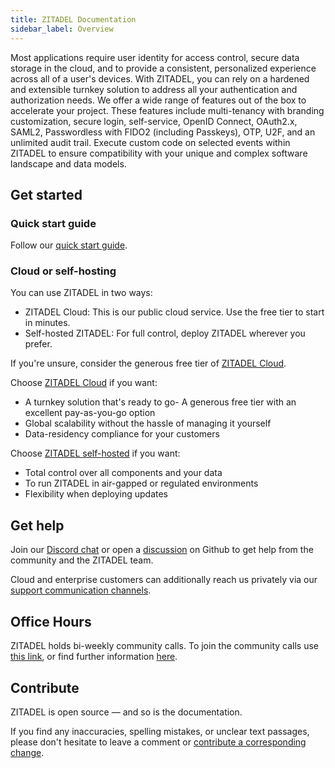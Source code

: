 ```yaml
---
title: ZITADEL Documentation
sidebar_label: Overview
---
```


Most applications require user identity for access control, secure data storage in the cloud, and to provide a consistent, personalized experience across all of a user's devices.
With ZITADEL, you can rely on a hardened and extensible turnkey solution to address all your authentication and authorization needs. We offer a wide range of features out of the box to accelerate your project. These features include multi-tenancy with branding customization, secure login, self-service, OpenID Connect, OAuth2.x, SAML2, Passwordless with FIDO2 (including Passkeys), OTP, U2F, and an unlimited audit trail. Execute custom code on selected events within ZITADEL to ensure compatibility with your unique and complex software landscape and data models.

## Get started

### Quick start guide

Follow our [quick start guide](/guides/start/quickstart).

### Cloud or self-hosting

You can use ZITADEL in two ways:

- ZITADEL Cloud: This is our public cloud service. Use the free tier to start in minutes.
- Self-hosted ZITADEL: For full control, deploy ZITADEL wherever you prefer.

If you're unsure, consider the generous free tier of [ZITADEL Cloud](./manage/cloud/overview).

Choose [ZITADEL Cloud](./manage/cloud/overview) if you want:

- A turnkey solution that's ready to go- A generous free tier with an excellent pay-as-you-go option
- Global scalability without the hassle of managing it yourself
- Data-residency compliance for your customers

Choose [ZITADEL self-hosted](/self-hosting/deploy/overview) if you want:

- Total control over all components and your data
- To run ZITADEL in air-gapped or regulated environments
- Flexibility when deploying updates

## Get help

Join our [Discord chat](https://zitadel.com/chat) or open a [discussion](https://github.com/zitadel/zitadel/discussions) on Github to get help from the community and the ZITADEL team.

Cloud and enterprise customers can additionally reach us privately via our [support communication channels](/legal/service-description/support-services).

## Office Hours

ZITADEL holds bi-weekly community calls. To join the community calls use [this link](zitadel.com/office-hours), or find further information [here](https://github.com/zitadel/zitadel/blob/main/MEETING_SCHEDULE.md).

## Contribute

ZITADEL is open source — and so is the documentation.

If you find any inaccuracies, spelling mistakes, or unclear text passages, please don't hesitate to leave a comment or [contribute a corresponding change](https://github.com/zitadel/zitadel/blob/main/CONTRIBUTING.md).
